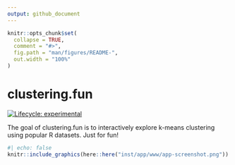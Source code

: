 ```yaml
---
output: github_document
---
```


<!-- README.md is generated from README.Rmd. Please edit that file -->

```r
knitr::opts_chunk$set(
  collapse = TRUE,
  comment = "#>",
  fig.path = "man/figures/README-",
  out.width = "100%"
)
```

# clustering.fun

<!-- badges: start -->
[![Lifecycle: experimental](https://img.shields.io/badge/lifecycle-experimental-orange.svg)](https://lifecycle.r-lib.org/articles/stages.html#experimental)
<!-- badges: end -->

The goal of clustering.fun is to interactively explore k-means clustering using popular R datasets.
Just for fun!

```r
#| echo: false
knitr::include_graphics(here::here("inst/app/www/app-screenshot.png"))
```

